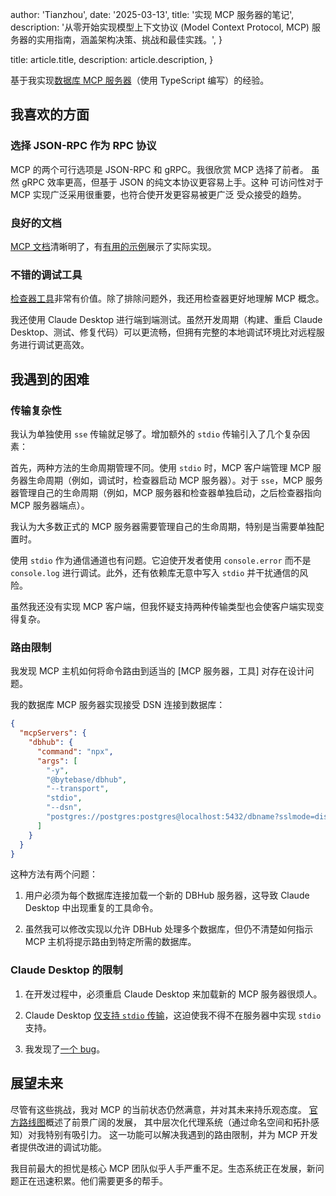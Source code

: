 
  author: 'Tianzhou',
  date: '2025-03-13',
  title: '实现 MCP 服务器的笔记',
  description:
    '从零开始实现模型上下文协议 (Model Context Protocol, MCP) 服务器的实用指南，涵盖架构决策、挑战和最佳实践。',
}

  title: article.title,
  description: article.description,
}


基于我实现[数据库 MCP 服务器](https://github.com/bytebase/dbhub/)（使用 TypeScript 编写）的经验。

## 我喜欢的方面

### 选择 JSON-RPC 作为 RPC 协议

MCP 的两个可行选项是 JSON-RPC 和 gRPC。我很欣赏 MCP 选择了前者。
虽然 gRPC 效率更高，但基于 JSON 的纯文本协议更容易上手。这种
可访问性对于 MCP 实现广泛采用很重要，也符合使开发更容易被更广泛
受众接受的趋势。

### 良好的文档

[MCP 文档](https://modelcontextprotocol.io/introduction)清晰明了，有[有用的示例](https://modelcontextprotocol.io/examples)展示了实际实现。

### 不错的调试工具

[检查器工具](https://modelcontextprotocol.io/docs/tools/inspector)非常有价值。除了排除问题外，我还用检查器更好地理解 MCP 概念。

我还使用 Claude Desktop 进行端到端测试。虽然开发周期（构建、重启 Claude Desktop、测试、修复代码）可以更流畅，但拥有完整的本地调试环境比对远程服务进行调试更高效。

## 我遇到的困难

### 传输复杂性

我认为单独使用 `sse` 传输就足够了。增加额外的 `stdio` 传输引入了几个复杂因素：

首先，两种方法的生命周期管理不同。使用 `stdio` 时，MCP 客户端管理 MCP 服务器生命周期（例如，调试时，检查器启动 MCP 服务器）。对于 `sse`，MCP 服务器管理自己的生命周期（例如，MCP 服务器和检查器单独启动，之后检查器指向 MCP 服务器端点）。

我认为大多数正式的 MCP 服务器需要管理自己的生命周期，特别是当需要单独配置时。

使用 `stdio` 作为通信通道也有问题。它迫使开发者使用 `console.error` 而不是 `console.log` 进行调试。此外，还有依赖库无意中写入 `stdio` 并干扰通信的风险。

虽然我还没有实现 MCP 客户端，但我怀疑支持两种传输类型也会使客户端实现变得复杂。

### 路由限制

我发现 MCP 主机如何将命令路由到适当的 [MCP 服务器，工具] 对存在设计问题。

我的数据库 MCP 服务器实现接受 DSN 连接到数据库：

```json
{
  "mcpServers": {
    "dbhub": {
      "command": "npx",
      "args": [
        "-y",
        "@bytebase/dbhub",
        "--transport",
        "stdio",
        "--dsn",
        "postgres://postgres:postgres@localhost:5432/dbname?sslmode=disable"
      ]
    }
  }
}
```

这种方法有两个问题：

1. 用户必须为每个数据库连接加载一个新的 DBHub 服务器，这导致 Claude Desktop 中出现重复的工具命令。

2. 虽然我可以修改实现以允许 DBHub 处理多个数据库，但仍不清楚如何指示 MCP 主机将提示路由到特定所需的数据库。

### Claude Desktop 的限制

1. 在开发过程中，必须重启 Claude Desktop 来加载新的 MCP 服务器很烦人。

2. Claude Desktop [仅支持 `stdio` 传输](https://github.com/orgs/modelcontextprotocol/discussions/16)，这迫使我不得不在服务器中实现 `stdio` 支持。

3. 我发现了[一个 bug](https://github.com/modelcontextprotocol/servers/issues/812)。

## 展望未来

尽管有这些挑战，我对 MCP 的当前状态仍然满意，并对其未来持乐观态度。
[官方路线图](https://modelcontextprotocol.io/development/roadmap)概述了前景广阔的发展，
其中层次化代理系统（通过命名空间和拓扑感知）对我特别有吸引力。
这一功能可以解决我遇到的路由限制，并为 MCP 开发者提供改进的调试功能。

我目前最大的担忧是核心 MCP 团队似乎人手严重不足。生态系统正在发展，新问题正在迅速积累。他们需要更多的帮手。